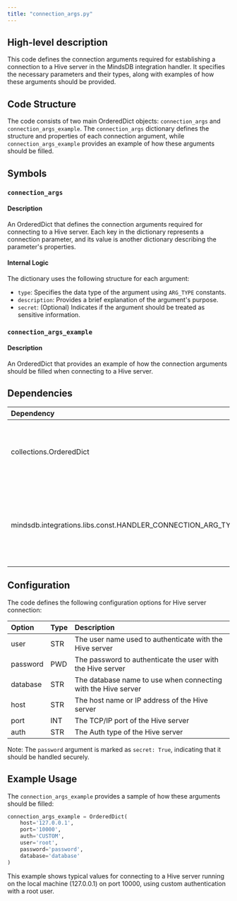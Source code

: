 ```yaml
---
title: "connection_args.py"
---
```


## High-level description
This code defines the connection arguments required for establishing a connection to a Hive server in the MindsDB integration handler. It specifies the necessary parameters and their types, along with examples of how these arguments should be provided.

## Code Structure
The code consists of two main OrderedDict objects: `connection_args` and `connection_args_example`. The `connection_args` dictionary defines the structure and properties of each connection argument, while `connection_args_example` provides an example of how these arguments should be filled.

## Symbols

### `connection_args`
#### Description
An OrderedDict that defines the connection arguments required for connecting to a Hive server. Each key in the dictionary represents a connection parameter, and its value is another dictionary describing the parameter's properties.

#### Internal Logic
The dictionary uses the following structure for each argument:
- `type`: Specifies the data type of the argument using `ARG_TYPE` constants.
- `description`: Provides a brief explanation of the argument's purpose.
- `secret`: (Optional) Indicates if the argument should be treated as sensitive information.

### `connection_args_example`
#### Description
An OrderedDict that provides an example of how the connection arguments should be filled when connecting to a Hive server.

## Dependencies
| Dependency | Purpose |
|:-----------|:--------|
| collections.OrderedDict | Used to create ordered dictionaries for storing connection arguments |
| mindsdb.integrations.libs.const.HANDLER_CONNECTION_ARG_TYPE | Imported as ARG_TYPE, used to specify the data types of connection arguments |

## Configuration
The code defines the following configuration options for Hive server connection:

| Option | Type | Description |
|:-------|:-----|:------------|
| user | STR | The user name used to authenticate with the Hive server |
| password | PWD | The password to authenticate the user with the Hive server |
| database | STR | The database name to use when connecting with the Hive server |
| host | STR | The host name or IP address of the Hive server |
| port | INT | The TCP/IP port of the Hive server |
| auth | STR | The Auth type of the Hive server |

Note: The `password` argument is marked as `secret: True`, indicating that it should be handled securely.

## Example Usage
The `connection_args_example` provides a sample of how these arguments should be filled:

```python
connection_args_example = OrderedDict(
    host='127.0.0.1',
    port='10000',
    auth='CUSTOM',
    user='root',
    password='password',
    database='database'
)
```

This example shows typical values for connecting to a Hive server running on the local machine (127.0.0.1) on port 10000, using custom authentication with a root user.